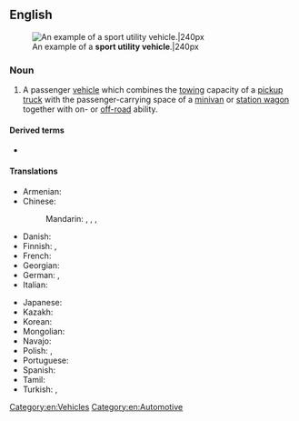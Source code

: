 ==English==
{{wikipedia}}
[[File:Wikitbss.jpg|thumb|An example of a '''sport utility vehicle'''.|240px]]

===Noun===
{{en-noun}}

# A passenger [[vehicle]] which combines the [[tow]]ing capacity of a [[pickup truck]] with the passenger-carrying space of a [[minivan]] or [[station wagon]] together with on- or [[off-road]] ability.

====Derived terms====
* {{l|en|SUV}} {{qualifier|abbreviation}}

====Translations====
{{trans-top|vehicle}}
* Armenian: {{qualifier|colloquial}} {{t+|hy|ջիպ}}
* Chinese:
*: Mandarin: {{t|cmn|運動型多用途汽車}}, {{t|cmn|运动型多用途汽车|tr=yùndòngxíng duōyòngtú qìchē}}, {{t+|cmn|越野車}}, {{t+|cmn|越野车|tr=yuèyěchē}}
* Danish: {{t-needed|da}}
* Finnish: {{t|fi|katumaasturi}}, {{t|fi|city-maasturi}}
* French: {{t+|fr|SUV}}
* Georgian: {{t-needed|ka}}
* German: {{t|de|Geländelimousine|f}}, {{t|de|Sport Utility Vehicle|n}}
* Italian: {{t-needed|it}}
{{trans-mid}}
* Japanese: {{t-needed|ja}}
* Kazakh: {{t-needed|kk}}
* Korean: {{t-needed|ko}}
* Mongolian: {{t-needed|mn}}
* Navajo: {{t|nv|chidí tsésǫʼí}}
* Polish: {{t|pl|samochód terenowy|m}}, {{t+|pl|terenówka|f}} {{qualifier|colloquial}}
* Portuguese: {{t-needed|pt}}
* Spanish: {{t|es|vehículo utilitario deportivo|m}} {{qualifier|VUD}}
* Tamil: {{t-needed|ta}}
* Turkish: {{t|tr|spor amaçlı taşıt}}, {{t|tr|sport utility vehicle|n}}
{{trans-bottom}}

[[Category:en:Vehicles]]
[[Category:en:Automotive]]
